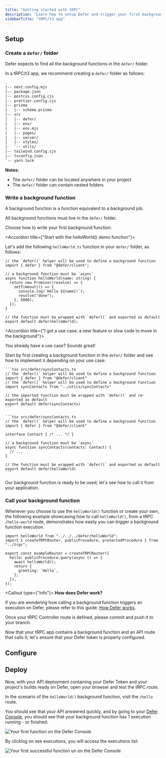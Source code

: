 ```yaml
---
title: "Getting started with tRPC"
description: "Learn how to setup Defer and trigger your first background function."
sidebarTitle: "tRPC/t3 app"
---
```


## Setup

<Snippet file="install-defer-client.mdx" />

### Create a `defer/` folder

Defer expects to find all the background functions in the `defer/` folder.

In a tRPC/t3 app, we recommend creating a `defer/` folder as follows:

```txt
.
|-- next.config.mjs
|-- package.json
|-- postcss.config.cjs
|-- prettier.config.cjs
|-- prisma
|   |-- schema.prisma
|-- src
|   |-- defer/
|   |-- env/
|   |-- env.mjs
|   |-- pages/
|   |-- server/
|   |-- styles/
|   `-- utils/
|-- tailwind.config.cjs
|-- tsconfig.json
`-- yarn.lock
```

<Info>

**Notes:**

- The `defer/` folder can be located anywhere in your project
- The `defer/` folder can contain nested folders

</Info>

### Write a background function

A background function is a function equivalent to a background job.

All background functions must live in the `defer/` folder.

Choose how to write your first background function:

<AccordionGroup>

<Accordion title={"Start with the helloWorld() demo function"}>

Let's add the following `helloWorld.ts` function in your `defer/` folder, as follows:

```tsx src/defer/helloWorld.ts
// the `defer()` helper will be used to define a background function
import { defer } from "@defer/client";

// a background function must be `async`
async function helloWorld(name: string) {
  return new Promise((resolve) => {
    setTimeout(() => {
      console.log(`Hello ${name}!`);
      resolve("done");
    }, 5000);
  });
}

// the function must be wrapped with `defer()` and exported as default
export default defer(helloWorld);
```

</Accordion>

<Accordion title={"I got a use case: a new feature or slow code to move in the background"}>

You already have a use case? Sounds great!

Start by first creating a background function in the `defer/` folder and see how to implement it depending on your use case:

<Tabs>

  <Tab title='Move existing slow code to a background function'>

    ```tsx src/defer/syncContacts.ts
    // the `defer()` helper will be used to define a background function
    import { defer } from "@defer/client"
    // the `defer()` helper will be used to define a background function
    import syncContacts from "../utils/syncContacts"

    // the imported function must be wrapped with `defer()` and re-exported as default
    export default defer(syncContacts)
    ```

  </Tab>

  <Tab title='Write a new feature, ex: syncContacts()'>

    ```tsx src/defer/syncContacts.ts
    // the `defer()` helper will be used to define a background function
    import { defer } from "@defer/client"

    interface Contact { /* ... */ }

    // a background function must be `async`
    async function syncContacts(contacts: Contact) {
      // ...
    }

    // the function must be wrapped with `defer()` and exported as default
    export default defer(helloWorld)
    ```

  </Tab>

</Tabs>

</Accordion>

</AccordionGroup>

Our background function is ready to be used; let's see how to call it from your application.

### Call your background function

Whenever you choose to use the `helloWorld()` function or create your own, the following example showcasing how to call `helloWorld()`, from a tRPC `/hello-world` route, demonstrates how easily you can trigger a background function execution.

```tsx src/server/api/routers/example.ts
import helloWorld from "../../../defer/helloWorld";
import { createTRPCRouter, publicProcedure, protectedProcedure } from "../trpc";

export const exampleRouter = createTRPCRouter({
  hello: publicProcedure.query(async () => {
    await helloWorld();
    return {
      greeting: `Hello`,
    };
  }),
});
```

<Callout type={"info"}>
**How does Defer work?**

If you are wondering how calling a background function triggers an execution on Defer, please refer to this guide: [How Defer works](/platform/concepts).

</Callout>

Once your tRPC Controller route is defined, please commit and push it to your branch.

Now that your tRPC app contains a background function and an API route that calls it; let's ensure that your Defer token is properly configured.

## Configure

<Snippet file="setup-defer-app.mdx" />

<Snippet file="api-deployment-configuration.mdx" />

## Deploy

Now, with your API deployment containing your Defer Token and your project's builds ready on Defer, open your browser and test the tRPC route.

In the scenario of the `helloWorld()` background function, visit the `/hello` route.

You should see that your API answered quickly, and by going to your [Defer Console](https://console.defer.run/), you should see that your background function has 1 execution running - or finished:

<Frame>
  <img
    src="/images/getting-started/functions-list.png"
    alt="Your first function on the Defer Console"
    width={800}
    height={900}
  />
</Frame>

By clicking on see executions, you will access the executions list:

<Frame>
  <img
    src="/images/getting-started/function-runs.png"
    alt="Your first successful function un on the Defer Console"
    width={800}
    height={900}
  />
</Frame>

<Snippet file="quickstarts-next-steps.mdx" />
